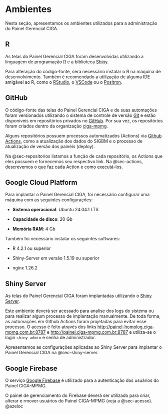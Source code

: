 # Ambientes

Nesta seção, apresentamos os ambientes utilizados para a administração do Painel Gerencial CIGA.

## R

As telas do Painel Gerencial CIGA foram desenvolvidas utilizando a linguagem de programação [R](https://www.r-project.org/) e a biblioteca [Shiny](https://shiny.posit.co/).

Para alteração do código-fonte, será necessário instalar o R na máquina de desenvolvimento. Também é recomendado a utilização de alguma IDE amigável ao R, como o [RStudio](https://posit.co/download/rstudio-desktop/), o [VSCode](https://code.visualstudio.com/) ou o [Positron](https://positron.posit.co/).

## GitHub

O código-fonte das telas do Painel Gerencial CIGA e de suas automações foram versionados utilizando o sistema de controle de versão [Git](https://git-scm.com/) e estão disponíveis em repositórios privados no [GitHub](https://github.com/). Por sua vez, os repositórios foram criados dentro da organização [ciga-mpmg](https://github.com/ciga-mpmg).

Alguns repositórios possuem processos automatizados (Actions) via [Github Actions](https://github.com/features/actions), como a atualização dos dados do SIGBM e o processo de atualização de versão dos painéis (deploy).

Na @sec-repositorios listamos a função de cada repositório, os Actions que eles possuem e fornecemos seu respectivo link. Na @sec-actions, descrevemos o que faz cada Action e como executá-los.

## Google Cloud Platform

Para implantar o Painel Gerencial CIGA, foi necessário configurar uma máquina com as seguintes configurações:

-   **Sistema operacional**: Ubuntu 24.04.1 LTS

-   **Capacidade de disco**: 20 Gb

-   **Memória RAM**: 4 Gb

Também foi necessário instalar os seguintes softwares:

-   R 4.2.1 ou superior

-   Shiny-Server em versão 1.5.19 ou superior

-   nginx 1.26.2

## Shiny Server

As telas do Painel Gerencial CIGA foram implantadas utilizando o [Shiny Server](https://posit.co/products/open-source/shiny-server/).

Este ambiente deverá ser acessado para analise dos logs do sistema ou para realizar algum processo de implantação manualmente. De toda forma, as automações em Github Actions foram projetadas para evitar esse processo. O acesso é feito através dos links [http://painel-homolog.ciga-mpmg.com.br:8787](http://painel-homolog.ciga-mpmg.com.br:8787) e [http://painel.ciga-mpmg.com.br:8787](http://painel.ciga-mpmg.com.br:8787) e utiliza-se o login `shiny-admin` e senha de administrador.

Apresentamos as configurações aplicadas ao Shiny Server para implantar o Painel Gerencial CIGA na @sec-shiny-server.

## Google Firebase

O serviço [Google Firebase](https://firebase.google.com) é utilizado para a autenticação dos usuários do Painel CIGA-MPMG.

O painel de gerenciamento do Firebase deverá ser utilizado para criar, alterar e rmover usuários do Painel CIGA-MPMG (veja a @sec-acesso). @azeloc
